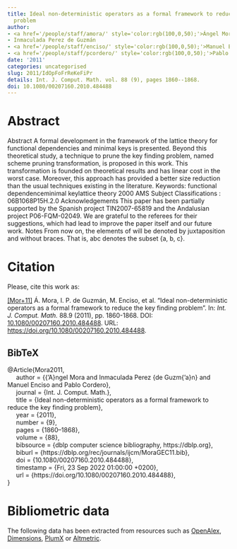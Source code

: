 ```yaml
---
title: Ideal non-deterministic operators as a formal framework to reduce the key finding
  problem
author:
- <a href='/people/staff/amora/' style='color:rgb(100,0,50);'>Ángel Mora</a>
- Inmaculada Perez de Guzmán
- <a href='/people/staff/enciso/' style='color:rgb(100,0,50);'>Manuel Enciso</a>
- <a href='/people/staff/pcordero/' style='color:rgb(100,0,50);'>Pablo Cordero</a>
date: '2011'
categories: uncategorised
slug: 2011/IdOpFoFrReKeFiPr
details: Int. J. Comput. Math. vol. 88 (9), pages 1860--1868.
doi: 10.1080/00207160.2010.484488
---
```




# Abstract


Abstract A formal development in the framework of the lattice theory for functional dependencies and minimal keys is presented. Beyond this theoretical study, a technique to prune the key finding problem, named scheme pruning transformation, is proposed in this work. This transformation is founded on theoretical results and has linear cost in the worst case. Moreover, this approach has provided a better size reduction than the usual techniques existing in the literature. Keywords: functional dependenceminimal keylattice theory 2000 AMS Subject Classifications : 06B1068P15H.2.0 Acknowledgements This paper has been partially supported by the Spanish project TIN2007-65819 and the Andalusian project P06-FQM-02049. We are grateful to the referees for their suggestions, which had lead to improve the paper itself and our future work. Notes From now on, the elements of will be denoted by juxtaposition and without braces. That is, abc denotes the subset {a, b, c}.








# Citation
Please, cite this work as:


<a name=bib-Mora2011></a>[[Mor+11]](#cite-Mora2011) Á. Mora, I. P. de Guzmán, M. Enciso, et al. “Ideal non-deterministic operators as a formal framework to reduce the key finding problem”. In: _Int. J. Comput. Math._ 88.9 (2011), pp. 1860-1868. DOI: [10.1080/00207160.2010.484488](https://doi.org/10.1080%2F00207160.2010.484488). URL: [https://doi.org/10.1080/00207160.2010.484488](https://doi.org/10.1080/00207160.2010.484488).

::: {.callout-note appearance="minimal" collapse=true}

## BibTeX

@Article{Mora2011,<br>&nbsp;&nbsp;&nbsp;&nbsp;  author = {{\a'A}ngel Mora and Inmaculada Perez {de Guzm{\a'a}n} and Manuel Enciso and Pablo Cordero},<br>&nbsp;&nbsp;&nbsp;&nbsp;  journal = {Int. J. Comput. Math.},<br>&nbsp;&nbsp;&nbsp;&nbsp;  title = {Ideal non-deterministic operators as a formal framework to reduce the key finding problem},<br>&nbsp;&nbsp;&nbsp;&nbsp;  year = {2011},<br>&nbsp;&nbsp;&nbsp;&nbsp;  number = {9},<br>&nbsp;&nbsp;&nbsp;&nbsp;  pages = {1860--1868},<br>&nbsp;&nbsp;&nbsp;&nbsp;  volume = {88},<br>&nbsp;&nbsp;&nbsp;&nbsp;  bibsource = {dblp computer science bibliography, https://dblp.org},<br>&nbsp;&nbsp;&nbsp;&nbsp;  biburl = {https://dblp.org/rec/journals/ijcm/MoraGEC11.bib},<br>&nbsp;&nbsp;&nbsp;&nbsp;  doi = {10.1080/00207160.2010.484488},<br>&nbsp;&nbsp;&nbsp;&nbsp;  timestamp = {Fri, 23 Sep 2022 01:00:00 +0200},<br>&nbsp;&nbsp;&nbsp;&nbsp;  url = {https://doi.org/10.1080/00207160.2010.484488},<br>}

:::



# Bibliometric data


The following data has been extracted from resources such as [OpenAlex](https://openalex.org/), [Dimensions](https://app.dimensions.ai/), [PlumX](https://www.elsevier.com/insights/metrics/plumx) or [Altmetric](https://www.altmetric.com/).

<div style="display: flex; justify-content: center; align-items: center; height: 100%;">
<span class="__dimensions_badge_embed__" data-doi="10.1080/00207160.2010.484488" data-legend="always"></span></div><script async src="https://badge.dimensions.ai/badge.js" charset="utf-8"></script>

<div style="display: flex; justify-content: center; align-items: center; height: 100%;">
<a href="https://plu.mx/plum/a/?doi=10.1080/00207160.2010.484488" class="plumx-details" data-site="plum" data-hide-when-empty="true">Ideal non-deterministic operators as a formal framework to reduce the key finding problem</a></div>

<div style="display: flex; justify-content: center; align-items: center; height: 100%;">
<script type="text/javascript" src="https://d1bxh8uas1mnw7.cloudfront.net/assets/embed.js"></script><div data-badge-type="medium-donut" class="altmetric-embed" data-badge-details="right" data-doi="10.1080/00207160.2010.484488"></div></div>


## Cites

The following graph plots the number of cites received by this work from its publication, on a yearly basis.

```r
#| echo: false
#| results: asis
#| warning: false
#| message: false
source(here::here('scripts', 'manage_publications.R'))
df <- readRDS('citation_history.rds')
plot_citation_history(df)
```



## Papers citing this work

The following is a non-exhaustive list of papers that cite this work:


<a name=bib-Benito_Picazo_2016></a>[[1]](#cite-Benito_Picazo_2016) F. Benito-Picazo, P. Cordero, M. Enciso, et al. “Reducing the search space by closure and simplification paradigms: A parallel key finding method”. In: _The Journal of Supercomputing_ 73.1 (Jan. 2016), p. 75–87. ISSN: 1573-0484. DOI: [10.1007/s11227-016-1622-1](https://doi.org/10.1007%2Fs11227-016-1622-1). URL: [http://dx.doi.org/10.1007/s11227-016-1622-1](http://dx.doi.org/10.1007/s11227-016-1622-1).

<a name=bib-Cordero_2014></a>[[2]](#cite-Cordero_2014) P. Cordero, M. Enciso, A. Mora, et al. “A tableaux-like method to infer all minimal keys”. In: _Logic Journal of IGPL_ 22.6 (Sep. 2014), p. 1019–1044. ISSN: 1368-9894. DOI: [10.1093/jigpal/jzu025](https://doi.org/10.1093%2Fjigpal%2Fjzu025). URL: [http://dx.doi.org/10.1093/jigpal/jzu025](http://dx.doi.org/10.1093/jigpal/jzu025).

<a name=bib-Medina_2013></a>[[3]](#cite-Medina_2013) J. Medina and M. Ojeda-Aciego. “Dual multi-adjoint concept lattices”. In: _Information Sciences_ 225 (Mar. 2013), p. 47–54. ISSN: 0020-0255. DOI: [10.1016/j.ins.2012.10.030](https://doi.org/10.1016%2Fj.ins.2012.10.030). URL: [http://dx.doi.org/10.1016/j.ins.2012.10.030](http://dx.doi.org/10.1016/j.ins.2012.10.030).

<a name=bib-Mora_2012></a>[[4]](#cite-Mora_2012) A. Mora, P. Cordero, M. Enciso, et al. “Closure via functional dependence simplification”. In: _International Journal of Computer Mathematics_ 89.4 (Mar. 2012), p. 510–526. ISSN: 1029-0265. DOI: [10.1080/00207160.2011.644275](https://doi.org/10.1080%2F00207160.2011.644275). URL: [http://dx.doi.org/10.1080/00207160.2011.644275](http://dx.doi.org/10.1080/00207160.2011.644275).

<a name=bib-Rodr_guez_Lorenzo_2017></a>[[5]](#cite-Rodr_guez_Lorenzo_2017) E. Rodríguez-Lorenzo, P. Cordero, M. Enciso, et al. “Canonical dichotomous direct bases”. In: _Information Sciences_ 376 (Jan. 2017), p. 39–53. ISSN: 0020-0255. DOI: [10.1016/j.ins.2016.10.004](https://doi.org/10.1016%2Fj.ins.2016.10.004). URL: [http://dx.doi.org/10.1016/j.ins.2016.10.004](http://dx.doi.org/10.1016/j.ins.2016.10.004).

<a name=bib-Tu_n_2017></a>[[6]](#cite-Tu_n_2017) V. Q. Tuấn and H. Thuần. “Một số kết quả về thuật toán tính bao đóng và rút gọn bài toán tìm khóa của lược đồ quan hệ”. In: _Research and Development on Information and Communication Technology_ (Nov. 2017). ISSN: 1859-3526. DOI: [10.32913/rd-ict.vol2.no38.364](https://doi.org/10.32913%2Frd-ict.vol2.no38.364). URL: [http://dx.doi.org/10.32913/rd-ict.vol2.no38.364](http://dx.doi.org/10.32913/rd-ict.vol2.no38.364).

<a name=bib-Viaud_2017></a>[[7]](#cite-Viaud_2017) J. Viaud, K. Bertet, R. Missaoui, et al. “Distributed and Parallel Computation of the Canonical Direct Basis”. In: _Formal Concept Analysis_. Springer International Publishing, 2017, p. 228–241. ISBN: 9783319592718. DOI: [10.1007/978-3-319-59271-8_15](https://doi.org/10.1007%2F978-3-319-59271-8_15). URL: [http://dx.doi.org/10.1007/978-3-319-59271-8_15](http://dx.doi.org/10.1007/978-3-319-59271-8_15).

<a name=bib-Vigo_Aguiar_2011></a>[[8]](#cite-Vigo_Aguiar_2011) J. Vigo-Aguiar and J. A. Lopez-Ramos. “Applications of computational mathematics in science and engineering”. In: _International Journal of Computer Mathematics_ 88.9 (Jun. 2011), p. 1805–1807. ISSN: 1029-0265. DOI: [10.1080/00207160.2011.578828](https://doi.org/10.1080%2F00207160.2011.578828). URL: [http://dx.doi.org/10.1080/00207160.2011.578828](http://dx.doi.org/10.1080/00207160.2011.578828).

